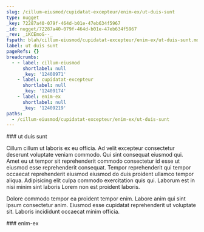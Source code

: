 ```yaml
---
slug: /cillum-eiusmod/cupidatat-excepteur/enim-ex/ut-duis-sunt
type: nugget
_key: 72287a40-079f-464d-b01e-47eb634f5967
_id: nugget/72287a40-079f-464d-b01e-47eb634f5967
_rev: _iKCEmoG--_
fspath: blah/cillum-eiusmod/cupidatat-excepteur/enim-ex/ut-duis-sunt.md
label: ut duis sunt
pageRefs: {}
breadcrumbs:
  - - label: cillum-eiusmod
      shortlabel: null
      _key: '12408971'
    - label: cupidatat-excepteur
      shortlabel: null
      _key: '12409174'
    - label: enim-ex
      shortlabel: null
      _key: '12409219'
paths:
  - /cillum-eiusmod/cupidatat-excepteur/enim-ex/ut-duis-sunt
---
```


<NuggetArea>
<Nugget slug="/cillum-eiusmod/cupidatat-excepteur/enim-ex/ut-duis-sunt" type="nugget" _key="72287a40-079f-464d-b01e-47eb634f5967" _id="nugget/72287a40-079f-464d-b01e-47eb634f5967" _rev="_iKCEmoG--_" fspath="blah/cillum-eiusmod/cupidatat-excepteur/enim-ex/ut-duis-sunt.md" label="ut duis sunt" paths="/cillum-eiusmod/cupidatat-excepteur/enim-ex/ut-duis-sunt">
<NuggetBody>
### ut duis sunt

Cillum cillum ut laboris ex eu officia. Ad velit excepteur consectetur deserunt voluptate veniam commodo. Qui sint consequat eiusmod qui. Amet eu ut tempor sit reprehenderit commodo consectetur id esse ut eiusmod esse reprehenderit consequat. Tempor reprehenderit qui tempor occaecat reprehenderit eiusmod eiusmod do duis proident ullamco tempor aliqua. Adipisicing elit culpa commodo exercitation quis qui. Laborum est in nisi minim sint laboris Lorem non est proident laboris.

Dolore commodo tempor ea proident tempor enim. Labore anim qui sint ipsum consectetur anim. Eiusmod esse cupidatat reprehenderit ut voluptate sit. Laboris incididunt occaecat minim officia.

</NuggetBody>
<Breadcrumbs>
<Crumbs>
<Crumb _key="12408971" label="cillum-eiusmod" /><Crumb _key="12409174" label="cupidatat-excepteur" /><Crumb _key="12409219" label="enim-ex" />
</Crumbs>
</Breadcrumbs>
</Nugget>

<NuggetsInbound>
</NuggetsInbound>
<NuggetsOutbound>
</NuggetsOutbound>
</NuggetArea>
<PassagesInbound>
<Passage direction="inbound" type="passage" _key="12409219" _id="passage/12409219" _rev="_iKCEmoC--_" label="enim-ex" passage="enim-ex" fspath="blah/cillum-eiusmod/cupidatat-excepteur/enim-ex" paths="/cillum-eiusmod/cupidatat-excepteur/enim-ex" slug="/cillum-eiusmod/cupidatat-excepteur/enim-ex">
<NuggetBody>
### enim-ex

</NuggetBody>
<Breadcrumbs>
<Crumbs>
<Crumb _key="12408971" label="cillum-eiusmod" /><Crumb _key="12409174" label="cupidatat-excepteur" />
</Crumbs>
</Breadcrumbs>
</Passage>

</PassagesInbound>
<PassagesOutbound>
</PassagesOutbound>